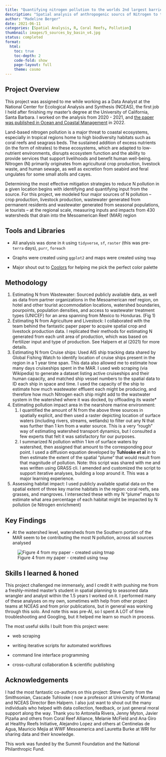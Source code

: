 ```yaml
---
title: "Quantifying nitrogen pollution to the worlds 2nd largest barrier reef"
description: "Spatial analysis of anthropogenic sourcs of Nitrogen to the Mesoamerican Reef using R and open data."
author: "Madeline Berger"
date: 2021-06-11
categories: [Spatial Analysis, R, Coral Reefs, Pollution]
thumbnail: images/5_sources_by_basin_v4.jpg
status: completed
format:
  html:
    toc: true
    toc-depth: 2
    code-fold: show
    page-layout: full
    theme: cosmo
---
```


## Project Overview

This project was assigned to me while working as a Data Analyst at the National Center for Ecological Analysis and Synthesis (NCEAS), the first job I held after finishing my master's degree at the University of California, Santa Barbara. I worked on the analysis from 2020 - 2021, and [the paper was published in Ocean and Coastal Management](https://www.sciencedirect.com/science/article/pii/S0964569122002459#ack0010) in 2022.

Land-based nitrogen pollution is a major threat to coastal ecosystems, especially in tropical regions home to high biodiversity habitats such as coral reefs and seagrass beds. The sustained addition of excess nutrients (in the form of nitrates) to these ecosystems, which are adapted to low-nutrient environments, disrupts ecosystem function and the ability to provide services that support livelihoods and benefit human well-being. Nitrogen (N) primarily originates from agricultural crop production, livestock waste, and human sewage, as well as excretion from seabird and feral ungulates for some small atolls and cayes.

Determining the most effective mitigation strategies to reduce N pollution in a given location begins with identifying and quantifying input from the source. For this project, we modeled four major sources of N pollution – crop production, livestock production, wastewater generated from permanent residents and wastewater generated from seasonal populations, ie tourists – at the regional scale, measuring inputs and impacts from 430 watersheds that drain into the Mesoamerican Reef (MAR) region

## Tools and Libraries

-   All analysis was done in `R` using `tidyverse`, `sf`, `raster` (this was pre-`terra` days), `purr`, `foreach`

-   Graphs were created using `ggplot2` and maps were created using `tmap`

-   Major shout out to [Coolors](https://coolors.co) for helping me pick the perfect color palette

## Methodology

1.  Estimating N from Wastewater: Sourced publicly available data, as well as data from partner organizations in the Mesoamerican reef region, on hotel and other tourist accommodation locations, watershed boundaries, pourpoints, population densities, and access to wastewater treatment types (UNICEF) for an area spanning from Mexico to Honduras. (Fig 1)
2.  Estimating N from Agriculture and Livestock: I collaborated with the team behind the fantastic paper paper to acquire spatial crop and livestock production data. I replicated their methods for estimating N generated from each unit area of production, which was based on Fertilizer input and type of production. See Halpern et al (2021) for more details.
3.  Estimating N from Cruise ships: Used AIS ship tracking data shared by Global Fishing Watch to identify location of cruise ships present in the region in a 1 year time span. This data also allowed me to estimate how many days cruiseships spent in the MAR. I used web scraping (via Wikipedia) to generate a dataset listing active cruiseships and their human capacity, and matched ship vessel numbers to the spatial data to ID each ship in space and time. I used the capacity of the ship to estimate how much wastewater effluent each might be producing, and therefore how much Nitrogen each ship might add to the wastwater system in the watershed where it was docked, by offloading its waste\*
4.  Estimating pollution impact area in the nearshore marine environment:
    1.  I quantified the amount of N from the above three sources in spatially explicit, and then used a raster depicting location of surface waters (including rivers, streams, wetlands) to filter out any N that was further than 1 km from a water source. This is a very "rough" way of estimating watershed transport dynamics, but I consulted a few experts that felt it was satisfactory for our purposes.
    2.  I summarized N pollution within 1 km of surface waters by watershed, then assigned that amount to the corresponding pour point. I used a diffusion equation developed by **Tuhloske et al** in to then estimate the extent of the spatial "plume" that would result from that magnitude of pollution. Note: this script was shared with me and was written using GRASS cli. I amended and customized the script to support iterative analyses, building a loop around it. This was a major learning experience.
5.  Assessing habitat impact: I used publicly available spatial data on the spatial extent of three key marine habitats in the region: coral reefs, sea grasses, and mangroves. I intersected these with my N "plume" maps to estimate what area percentage of each habitat might be impacted by N pollution (ie Nitrogen enrichment)

## Key Findings

-   At the watershed level, watersheds from the Southern portion of the MAR seem to be contributing the most N pollution, across all sources analysed

![Figure 4 from my paper - created using `tmap`](images/5_sources_by_basin_v4.jpg)

## Skills I learned & honed

This project challenged me immensely, and I credit it with pushing me from a freshly-minted master's student in spatial planning to seasoned data wrangler and analyst within the 1.5 years I worked on it. I performed many of these analyses on my own, sometimes with help from other project teams at NCEAS and from prior publications, but in general was working through this solo. And note this was pre-AI, so I spent A LOT of time troubleshooting and Googling, but it helped me learn so much in process.

The most useful skills I built from this project were:

-   web scraping

-   writing iterative scripts for automated workflows

-   command line interface programming

-   cross-cultural collaboration & scientific publishing

## Acknowledgements

I had the most fantastic co-authors on this project: Steve Canty from the Smithsonian, Cascade Tuhloske ( now a professor at University of Montana) and NCEAS Director Ben Halpern. I also just want to shout out the many individuals who helped with data collection, feedback, or just general moral support along the way. Thank you to Antonella Rivera, Jenny Myton, Javier Pizaña and others from Coral Reef Alliance, Melanie McField and Ana Giro at Healthy Reefs Initiative, Alejandro Lopez and others at Centinelas de Agua, Mauricio Mejia at WWF Mesoamerica and Lauretta Burke at WRI for sharing data and their knowledge.

This work was funded by the Summit Foundation and the National Philanthropic Fund.
